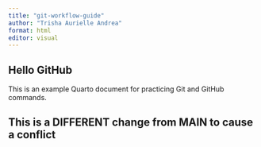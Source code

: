 ```yaml
---
title: "git-workflow-guide"
author: "Trisha Aurielle Andrea"
format: html
editor: visual
---
```


## Hello GitHub

This is an example Quarto document for practicing Git and GitHub commands.

## This is a DIFFERENT change from MAIN to cause a conflict
